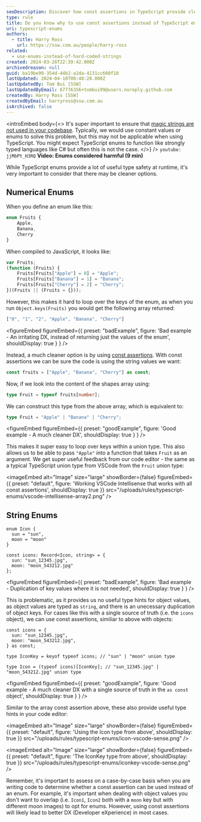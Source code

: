 ```yaml
---
seoDescription: Discover how const assertions in TypeScript provide cleaner type safety and developer experience compared to traditional enums.
type: rule
title: Do you know why to use const assertions instead of TypeScript enums?
uri: typescript-enums
authors:
  - title: Harry Ross
    url: https://ssw.com.au/people/harry-ross
related:
  - use-enums-instead-of-hard-coded-strings
created: 2024-03-26T22:39:42.000Z
archivedreason: null
guid: ba19be99-354d-44b2-a2da-4131cc660f18
lastUpdated: 2024-04-10T00:48:28.000Z
lastUpdatedBy: Tom Bui [SSW]
lastUpdatedByEmail: 67776356+tombui99@users.noreply.github.com
createdBy: Harry Ross [SSW]
createdByEmail: harryross@ssw.com.au
isArchived: false
---
```

<introEmbed
  body={<>
It's super important to ensure that [magic strings are not used in your codebase](/use-enums-instead-of-hard-coded-strings/). Typically, we would use constant values or enums to solve this problem, but this may not be applicable when using TypeScript. You might expect TypeScript enums to function like strongly typed languages like C# but often this is not the case.
  </>}
/>
`youtube: jjMbPt_H3RQ`
**Video: Enums considered harmful (9 min)**

While TypeScript enums provide a lot of useful type safety at runtime, it's very important to consider that there may be cleaner options.

## Numerical Enums

When you define an enum like this:

```ts
enum Fruits {
    Apple,
    Banana,
    Cherry
}
```

When compiled to JavaScript, it looks like:

```js
var Fruits;
(function (Fruits) {
    Fruits[Fruits["Apple"] = 0] = "Apple";
    Fruits[Fruits["Banana"] = 1] = "Banana";
    Fruits[Fruits["Cherry"] = 2] = "Cherry";
})(Fruits || (Fruits = {}));
```

However, this makes it hard to loop over the keys of the enum, as when you run `Object.keys(Fruits)` you would get the following array returned:

```ts
["0", "1", "2", "Apple", "Banana", "Cherry"]
```

<figureEmbed figureEmbed={{
  preset: "badExample",
  figure: 'Bad example - An irritating DX, instead of returning just the values of the enum',
  shouldDisplay: true
} } />


Instead, a much cleaner option is by using [const assertions](https://www.typescriptlang.org/docs/handbook/release-notes/typescript-3-4.html#const-assertions). With const assertions we can be sure the code is using the string values we want:

```ts
const fruits = ["Apple", "Banana", "Cherry"] as const;
```

Now, if we look into the content of the shapes array using:

```ts
type Fruit = typeof fruits[number];
```

We can construct this type from the above array, which is equivalent to:

```ts
type Fruit = "Apple" | "Banana" | "Cherry";
```

<figureEmbed figureEmbed={{
  preset: "goodExample",
  figure: 'Good example - A much cleaner DX',
  shouldDisplay: true
} } />


This makes it super easy to loop over keys within a union type. This also allows us to be able to pass `"Apple"` into a function that takes `Fruit` as an argument. We get super useful feedback from our code editor - the same as a typical TypeScript union type from VSCode from the `Fruit` union type:


<imageEmbed
  alt="Image"
  size="large"
  showBorder={false}
  figureEmbed={{
    preset: "default",
    figure: 'Working VSCode Intellisense that works with all const assertions',
    shouldDisplay: true
  }}
  src="/uploads/rules/typescript-enums/vscode-intellisense-array2.png"
/>

## String Enums

```tsx
enum Icon {
  sun = "sun",
  moon = "moon"
}

const icons: Record<Icon, string> = {
  sun: "sun_12345.jpg",
  moon: "moon_543212.jpg"
};
```

<figureEmbed figureEmbed={{
  preset: "badExample",
  figure: 'Bad example - Duplication of key values where it is not needed',
  shouldDisplay: true
} } />


This is problematic, as it provides us no useful type hints for object values, as object values are typed as `string`, and there is an unecessary duplication of object keys. For cases like this with a single source of truth (i.e. the `icons` object), we can use const assertions, similiar to above with objects:

```tsx
const icons = {
  sun: "sun_12345.jpg",
  moon: "moon_543212.jpg",
} as const;

type IconKey = keyof typeof icons; // "sun" | "moon" union type

type Icon = (typeof icons)[IconKey]; // "sun_12345.jpg" | "moon_543212.jpg" union type
```

<figureEmbed figureEmbed={{
  preset: "goodExample",
  figure: 'Good example - A much cleaner DX with a single source of truth in the `as const` object',
  shouldDisplay: true
} } />


Similar to the array const assertion above, these also provide useful type hints in your code editor:


<imageEmbed
  alt="Image"
  size="large"
  showBorder={false}
  figureEmbed={{
    preset: "default",
    figure: 'Using the Icon type from above',
    shouldDisplay: true
  }}
  src="/uploads/rules/typescript-enums/icon-vscode-sense.png"
/>


<imageEmbed
  alt="Image"
  size="large"
  showBorder={false}
  figureEmbed={{
    preset: "default",
    figure: 'The IconKey type from above',
    shouldDisplay: true
  }}
  src="/uploads/rules/typescript-enums/iconkey-vscode-sense.png"
/>

Remember, it's important to assess on a case-by-case basis when you are writing code to determine whether a const assertion can be used instead of an enum. For example, it's important when dealing with object values you don't want to overlap (i.e. `Icon1`, `Icon2` both with a `moon` key but with different moon images) to opt for enums. However, using const assertions will likely lead to better DX (Developer eXperience) in most cases.

